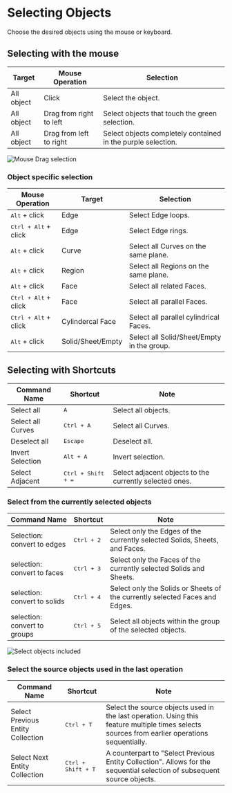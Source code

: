 
# Selecting Objects

Choose the desired objects using the mouse or keyboard.

## Selecting with the mouse

| Target     | Mouse Operation         | Selection                                                    |
| ---------- | ----------------------- | ------------------------------------------------------------ |
| All object | Click                   | Select the object.                                           |
| All object | Drag from right to left | Select objects that touch the green selection.               |
| All object | Drag from left to right | Select objects completely contained in the purple selection. |

![Mouse Drag selection](/img/mouse-drag-selection.gif)

### Object specific selection

| Mouse Operation               | Target            | Selection                                  |
| ----------------------------- | ----------------- | ------------------------------------------ |
| <kbd>Alt</kbd> + click        | Edge              | Select Edge loops.                         |
| <kbd>Ctrl + Alt</kbd> + click | Edge              | Select Edge rings.                         |
| <kbd>Alt</kbd> + click        | Curve             | Select all Curves on the same plane.       |
| <kbd>Alt</kbd> + click        | Region            | Select all Regions on the same plane.      |
| <kbd>Alt</kbd> + click        | Face              | Select all related Faces.                 |
| <kbd>Ctrl + Alt</kbd> + click | Face              | Select all parallel Faces.                 |
| <kbd>Ctrl + Alt</kbd> + click | Cylindercal Face  | Select all parallel cylindrical Faces.     |
| <kbd>Alt</kbd> + click        | Solid/Sheet/Empty | Select all Solid/Sheet/Empty in the group. |

## Selecting with Shortcuts

| Command Name      | Shortcut                    | Note                                                    |
| ----------------- | --------------------------- | ------------------------------------------------------- |
| Select all        | <kbd>A</kbd>                | Select all objects.                                             |
| Select all Curves | <kbd>Ctrl + A</kbd>         | Select all Curves.                                      |
| Deselect all      | <kbd>Escape</kbd>           | Deselect all.                                           |
| Invert Selection  | <kbd>Alt + A</kbd>          | Invert selection.                                       |
| Select Adjacent   | <kbd>Ctrl + Shift + =</kbd> | Select adjacent objects to the currently selected ones. |


### Select from the currently selected objects

| Command Name                | Shortcut            | Note                                                                        |
| --------------------------- | ------------------- | --------------------------------------------------------------------------- |
| Selection: convert to edges  | <kbd>Ctrl + 2</kbd> | Select only the Edges of the currently selected Solids, Sheets, and Faces.  |
| selection: convert to faces  | <kbd>Ctrl + 3</kbd> | Select only the Faces of the currently selected Solids and Sheets.          |
| selection: convert to solids | <kbd>Ctrl + 4</kbd> | Select only the Solids or Sheets of the currently selected Faces and Edges. |
| selection: convert to groups| <kbd>Ctrl + 5</kbd> |Select all objects within the group of the selected objects.|

![Select objects included](/img/select-objects-included.gif)

### Select the source objects used in the last operation

| Command Name                      | Shortcut                  | Note                                                                                                                                          |
| --------------------------------- | ------------------------- | --------------------------------------------------------------------------------------------------------------------------------------------- |
| Select Previous Entity Collection | <kbd>Ctrl + T</kbd>       | Select the source objects used in the last operation. Using this feature multiple times selects sources from earlier operations sequentially. |
| Select Next Entity Collection     | <kbd>Ctrl + Shift + T</kbd> | A counterpart to "Select Previous Entity Collection". Allows for the sequential selection of subsequent source objects.                       |

<VideoPlayer fileName="select-previous-entity-collection"/>


